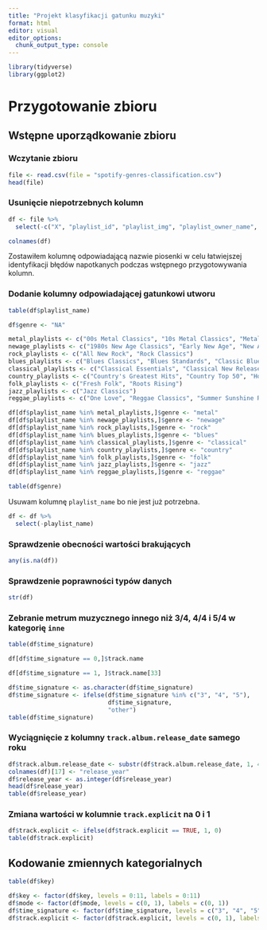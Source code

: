 ```yaml
---
title: "Projekt klasyfikacji gatunku muzyki"
format: html
editor: visual
editor_options: 
  chunk_output_type: console
---
```


```r
library(tidyverse)
library(ggplot2)
```

# Przygotowanie zbioru

## Wstępne uporządkowanie zbioru

### Wczytanie zbioru

```r
file <- read.csv(file = "spotify-genres-classification.csv")
head(file)
```

### Usunięcie niepotrzebnych kolumn

```r
df <- file %>% 
  select(-c("X", "playlist_id", "playlist_img", "playlist_owner_name", "playlist_owner_id", "track.id", "analysis_url", "added_at", "is_local", "primary_color", "added_by.href", "added_by.id", "added_by.type", "added_by.uri", "added_by.external_urls.spotify", "track.disc_number", "track.episode", "track.href", "track.is_local", "track.preview_url", "track.track", "track.track_number", "track.type", "track.uri", "track.album.album_type", "track.album.href", "track.album.id", "track.album.name", "track.album.total_tracks", "track.album.type", "track.album.uri", "track.album.external_urls.spotify", "track.external_ids.isrc", "track.external_urls.spotify", "video_thumbnail.url", "track.album.release_date_precision"))

colnames(df)
```

Zostawiłem kolumnę odpowiadającą nazwie piosenki w celu łatwiejszej identyfikacji błędów napotkanych podczas wstępnego przygotowywania kolumn.

### Dodanie kolumny odpowiadającej gatunkowi utworu

```r
table(df$playlist_name)
```

```r
df$genre <- "NA"

metal_playlists <- c("00s Metal Classics", "10s Metal Classics", "Metal Essentials")
newage_playlists <- c("1980s New Age Classics", "Early New Age", "New Age Classics")
rock_playlists <- c("All New Rock", "Rock Classics")
blues_playlists <- c("Blues Classics", "Blues Standards", "Classic Blues Guitar", "Electric Blues Classics")
classical_playlists <- c("Classical Essentials", "Classical New Releases")
country_playlists <- c("Country's Greatest Hits", "Country Top 50", "Hot Country")
folk_playlists <- c("Fresh Folk", "Roots Rising")
jazz_playlists <- c("Jazz Classics")
reggae_playlists <- c("One Love", "Reggae Classics", "Summer Sunshine Reggae")

df[df$playlist_name %in% metal_playlists,]$genre <- "metal" 
df[df$playlist_name %in% newage_playlists,]$genre <- "newage" 
df[df$playlist_name %in% rock_playlists,]$genre <- "rock" 
df[df$playlist_name %in% blues_playlists,]$genre <- "blues" 
df[df$playlist_name %in% classical_playlists,]$genre <- "classical" 
df[df$playlist_name %in% country_playlists,]$genre <- "country" 
df[df$playlist_name %in% folk_playlists,]$genre <- "folk" 
df[df$playlist_name %in% jazz_playlists,]$genre <- "jazz" 
df[df$playlist_name %in% reggae_playlists,]$genre <- "reggae" 

table(df$genre)
```

Usuwam kolumnę `playlist_name` bo nie jest już potrzebna.

```r
df <- df %>% 
  select(-playlist_name)
```

### Sprawdzenie obecności wartości brakujących

```r
any(is.na(df))
```

### Sprawdzenie poprawności typów danych

```r
str(df)
```

### Zebranie metrum muzycznego innego niż 3/4, 4/4 i 5/4 w kategorię `inne`

```r
table(df$time_signature)
```

```r
df[df$time_signature == 0,]$track.name
```

```r
df[df$time_signature == 1, ]$track.name[33]
```

```r
df$time_signature <- as.character(df$time_signature)
df$time_signature <- ifelse(df$time_signature %in% c("3", "4", "5"),
                            df$time_signature, 
                            "other")
table(df$time_signature)
```

### Wyciągnięcie z kolumny `track.album.release_date` samego roku

```r
df$track.album.release_date <- substr(df$track.album.release_date, 1, 4)
colnames(df)[17] <- "release_year"
df$release_year <- as.integer(df$release_year)
head(df$release_year)
table(df$release_year)
```

### Zmiana wartości w kolumnie `track.explicit` na 0 i 1

```r
df$track.explicit <- ifelse(df$track.explicit == TRUE, 1, 0)
table(df$track.explicit)
```

## Kodowanie zmiennych kategorialnych

```r
table(df$key)
```

```r
df$key <- factor(df$key, levels = 0:11, labels = 0:11)
df$mode <- factor(df$mode, levels = c(0, 1), labels = c(0, 1))
df$time_signature <- factor(df$time_signature, levels = c("3", "4", "5", "other"), labels = c("3/4", "4/4", "5/4", "other"))
df$track.explicit <- factor(df$track.explicit, levels = c(0, 1), labels = c(0, 1))

```
